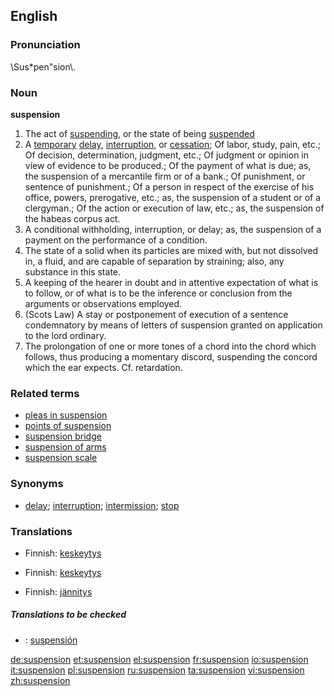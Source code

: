 ==English==
===Pronunciation===
\Sus*pen"sion\.

===Noun===
'''suspension'''
# The act of [[suspending]], or the state of being [[suspended]]
# A [[temporary]] [[delay]], [[interruption]], or [[cessation]]; Of labor, study, pain, etc.; Of decision, determination, judgment, etc.; Of judgment or opinion in view of evidence to be produced.; Of the payment of what is due; as, the suspension of a mercantile firm or of a bank.; Of punishment, or sentence of punishment.; Of a person in respect of the exercise of his office, powers, prerogative, etc.; as, the suspension of a student or of a clergyman.; Of the action or execution of law, etc.; as, the suspension of the habeas corpus act.
# A conditional withholding, interruption, or delay; as, the suspension of a payment on the performance of a condition.
# The state of a solid when its particles are mixed with, but not dissolved in, a fluid, and are capable of separation  by straining; also, any substance in this state.
# A keeping of the hearer in doubt and in attentive expectation of what is to follow, or of what is to be the inference or conclusion from the arguments or observations employed.
# (Scots Law) A stay or postponement of execution of a sentence condemnatory by means of letters of suspension granted on application to the lord ordinary.
# The prolongation of one or more tones of a chord into the chord which follows, thus producing a momentary discord, suspending the concord which the ear expects. Cf. retardation.

===Related terms===
*[[pleas in suspension]]
*[[points of suspension]]
*[[suspension bridge]]
*[[suspension of arms]]
*[[suspension scale]]
===Synonyms===
* [[delay]]; [[interruption]]; [[intermission]]; [[stop]]

===Translations===
{{trans-top|act of suspending, or the state of being suspended}}
*Finnish: [[keskeytys]]
{{trans-mid}}
{{trans-bottom}}

{{trans-top|A temporary delay, interruption, or cessation}}
*Finnish: [[keskeytys]]
{{trans-mid}}
{{trans-bottom}}

{{trans-top|A conditional withholding, interruption, or delay; as, the suspension of a payment on the performance of a condition}}
{{trans-mid}}
{{trans-bottom}}

{{trans-top|The state of a solid when its particles are mixed with, but not dissolved in, a fluid, and are capable of separation by straining}}
{{trans-mid}}
{{trans-bottom}}

{{trans-top|A keeping of the hearer in doubt and in attentive expectation of what is to follow}}
*Finnish: [[jännitys]]
{{trans-mid}}
{{trans-bottom}}

{{trans-top|A stay or postponement of execution of a sentence condemnatory}}
{{trans-mid}}
{{trans-bottom}}

{{trans-top|The prolongation of one or more tones of a chord into the chord which follows}}
{{trans-mid}}
{{trans-bottom}}

=====Translations to be checked=====
{{checktrans}}
{{top}}
*{{ttbc|Spanish}}: [[suspensión]]
{{mid}}
{{bottom}}

[[de:suspension]]
[[et:suspension]]
[[el:suspension]]
[[fr:suspension]]
[[io:suspension]]
[[it:suspension]]
[[pl:suspension]]
[[ru:suspension]]
[[ta:suspension]]
[[vi:suspension]]
[[zh:suspension]]